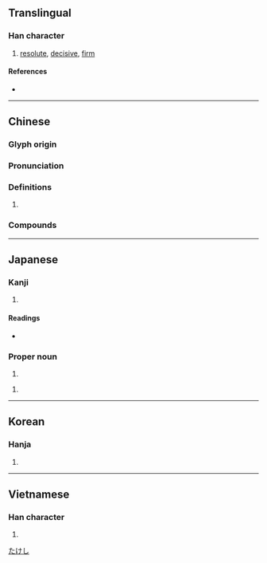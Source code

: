 {{character info/new}}
==Translingual==

===Han character===
{{Han char|rn=79|rad=殳|as=11|sn=15|four=07247|canj=YOHNE|ids=⿰豙殳}}

# [[resolute]], [[decisive]], [[firm]]

====References====
* {{Han ref|kx=0587.140|dkj=16673|dj=0979.170|hdz=32165.050|uh=6BC5|ud=27589|bh=BCDD|bd=48349}}

----

==Chinese==
{{zh-forms}}

===Glyph origin===
{{Han etym}}

===Pronunciation===
{{zh-pron
|m=yì
|c=ngai6
|mn=gē/twv:gī
|mc=y
|oc=y
|ma=
|cat=a
}}

===Definitions===
{{zh-hanzi}}

# {{rfdef|lang=zh}}

===Compounds===
{{zh-der|堅毅|毅力}}

----

==Japanese==

===Kanji===
{{ja-kanji|grade=|rs=殳11}}

# {{defn|lang=ja|sort=殳11}}

====Readings====
* {{ja-readings|goon=[[げ]] (ge)|kanon=[[ぎ]] (gi)|kanyoon=[[き]] (ki)|kun=[[つよい]] (tsuyoi), [[たけし]] (takeshi)}}

===Proper noun===
{{ja-pos|proper|たけし}}

# {{given name|male|lang=ja}}

{{ja-pos|proper|つよし}}

# {{given name|male|lang=ja}}

[[Category:Japanese male given names|たけし]]

----

==Korean==

===Hanja===
{{ko-hanja|hangeul=의|eumhun=|rv=ui|mr=ŭi|y=uy}}

# {{defn|lang=ko|sort=殳11}}

----

==Vietnamese==

===Han character===
{{vi-hantu|[[nghị]]|rs=殳11}}

# {{defn|lang=vi|sort=殳11}}